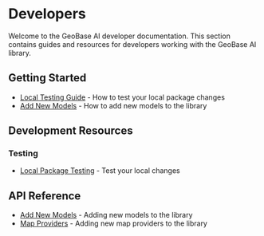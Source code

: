# Developers

Welcome to the GeoBase AI developer documentation. This section contains guides and resources for developers working with the GeoBase AI library.

## Getting Started

- [Local Testing Guide](./developers/local-testing-guide) - How to test your local package changes
- [Add New Models](./developers/add-new-models) - How to add new models to the library

## Development Resources

### Testing

- [Local Package Testing](./developers/local-testing-guide) - Test your local changes

## API Reference

- [Add New Models](./developers/add-new-models) - Adding new models to the library
- [Map Providers](./developers/map-providers) - Adding new map providers to the library